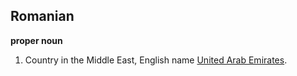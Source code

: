 ==Romanian==

'''proper noun'''

# Country in the Middle East, English name [[United Arab Emirates]].